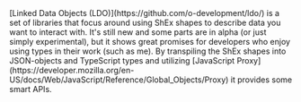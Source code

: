 
<Content>
    [Linked Data Objects (LDO)](https://github.com/o-development/ldo/) is a set of libraries that focus around using
    <NavLink to="/shex">ShEx shapes</NavLink> to describe data you want to interact with. It's still new and some parts
    are in alpha (or just simply experimental), but it shows great promises for developers who enjoy using types in
    their work (such as me). By transpiling the ShEx shapes into JSON-objects and TypeScript types and utilizing
    [JavaScript Proxy](https://developer.mozilla.org/en-US/docs/Web/JavaScript/Reference/Global_Objects/Proxy) it
    provides some smart APIs.
</Content>